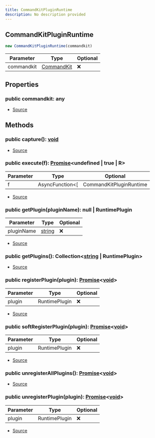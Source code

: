 ```yaml
---
title: CommandKitPluginRuntime
description: No description provided
---
```



## CommandKitPluginRuntime


```typescript
new CommandKitPluginRuntime(commandkit)
```
| Parameter | Type | Optional |
| ----------- | ----------- | ----------- |
| commandkit | [CommandKit](/docs/api-reference/classes/CommandKit) | ❌ |


## Properties
### public commandkit: any
- [Source](https://github.com/underctrl-io/commandkit/blob/141d1404ab18a8e659209a0fab65466bf3b6dd85/packages/commandkit/src/plugins/plugin-runtime/CommandKitPluginRuntime.ts#L15)

## Methods
### public capture(): [void](https://developer.mozilla.org/en-US/docs/Web/JavaScript/Reference/Global_Objects/undefined)
- [Source](https://github.com/underctrl-io/commandkit/blob/141d1404ab18a8e659209a0fab65466bf3b6dd85/packages/commandkit/src/plugins/plugin-runtime/CommandKitPluginRuntime.ts#L81)
### public execute(f): [Promise](https://developer.mozilla.org/en-US/docs/Web/JavaScript/Reference/Global_Objects/Promise)\<undefined | true | R>
| Parameter | Type | Optional |
| ----------- | ----------- | ----------- |
| f | AsyncFunction\<\[ | CommandKitPluginRuntime | RuntimePlugin | ] | undefined | R> | ❌ |


- [Source](https://github.com/underctrl-io/commandkit/blob/141d1404ab18a8e659209a0fab65466bf3b6dd85/packages/commandkit/src/plugins/plugin-runtime/CommandKitPluginRuntime.ts#L85)
### public getPlugin(pluginName): null | RuntimePlugin
| Parameter | Type | Optional |
| ----------- | ----------- | ----------- |
| pluginName | [string](https://developer.mozilla.org/en-US/docs/Web/JavaScript/Reference/Global_Objects/String) | ❌ |


- [Source](https://github.com/underctrl-io/commandkit/blob/141d1404ab18a8e659209a0fab65466bf3b6dd85/packages/commandkit/src/plugins/plugin-runtime/CommandKitPluginRuntime.ts#L21)
### public getPlugins(): Collection\<[string](https://developer.mozilla.org/en-US/docs/Web/JavaScript/Reference/Global_Objects/String) | RuntimePlugin>
- [Source](https://github.com/underctrl-io/commandkit/blob/141d1404ab18a8e659209a0fab65466bf3b6dd85/packages/commandkit/src/plugins/plugin-runtime/CommandKitPluginRuntime.ts#L17)
### public registerPlugin(plugin): [Promise](https://developer.mozilla.org/en-US/docs/Web/JavaScript/Reference/Global_Objects/Promise)\<[void](https://developer.mozilla.org/en-US/docs/Web/JavaScript/Reference/Global_Objects/undefined)>
| Parameter | Type | Optional |
| ----------- | ----------- | ----------- |
| plugin | RuntimePlugin | ❌ |


- [Source](https://github.com/underctrl-io/commandkit/blob/141d1404ab18a8e659209a0fab65466bf3b6dd85/packages/commandkit/src/plugins/plugin-runtime/CommandKitPluginRuntime.ts#L40)
### public softRegisterPlugin(plugin): [Promise](https://developer.mozilla.org/en-US/docs/Web/JavaScript/Reference/Global_Objects/Promise)\<[void](https://developer.mozilla.org/en-US/docs/Web/JavaScript/Reference/Global_Objects/undefined)>
| Parameter | Type | Optional |
| ----------- | ----------- | ----------- |
| plugin | RuntimePlugin | ❌ |


- [Source](https://github.com/underctrl-io/commandkit/blob/141d1404ab18a8e659209a0fab65466bf3b6dd85/packages/commandkit/src/plugins/plugin-runtime/CommandKitPluginRuntime.ts#L25)
### public unregisterAllPlugins(): [Promise](https://developer.mozilla.org/en-US/docs/Web/JavaScript/Reference/Global_Objects/Promise)\<[void](https://developer.mozilla.org/en-US/docs/Web/JavaScript/Reference/Global_Objects/undefined)>
- [Source](https://github.com/underctrl-io/commandkit/blob/141d1404ab18a8e659209a0fab65466bf3b6dd85/packages/commandkit/src/plugins/plugin-runtime/CommandKitPluginRuntime.ts#L75)
### public unregisterPlugin(plugin): [Promise](https://developer.mozilla.org/en-US/docs/Web/JavaScript/Reference/Global_Objects/Promise)\<[void](https://developer.mozilla.org/en-US/docs/Web/JavaScript/Reference/Global_Objects/undefined)>
| Parameter | Type | Optional |
| ----------- | ----------- | ----------- |
| plugin | RuntimePlugin | ❌ |


- [Source](https://github.com/underctrl-io/commandkit/blob/141d1404ab18a8e659209a0fab65466bf3b6dd85/packages/commandkit/src/plugins/plugin-runtime/CommandKitPluginRuntime.ts#L57)